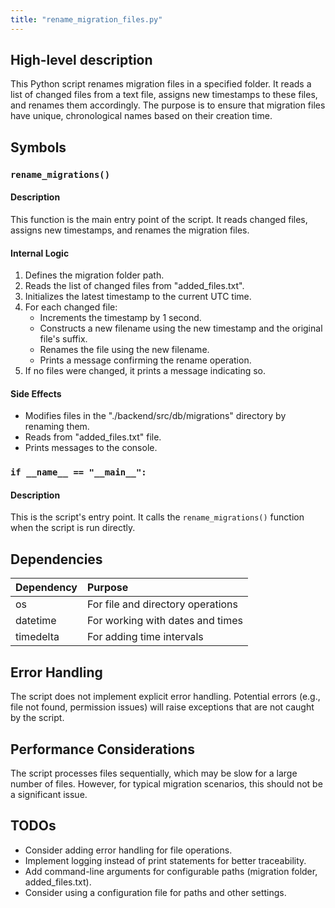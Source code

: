 ```yaml
---
title: "rename_migration_files.py"
---
```


## High-level description
This Python script renames migration files in a specified folder. It reads a list of changed files from a text file, assigns new timestamps to these files, and renames them accordingly. The purpose is to ensure that migration files have unique, chronological names based on their creation time.

## Symbols

### `rename_migrations()`
#### Description
This function is the main entry point of the script. It reads changed files, assigns new timestamps, and renames the migration files.

#### Internal Logic
1. Defines the migration folder path.
2. Reads the list of changed files from "added_files.txt".
3. Initializes the latest timestamp to the current UTC time.
4. For each changed file:
   - Increments the timestamp by 1 second.
   - Constructs a new filename using the new timestamp and the original file's suffix.
   - Renames the file using the new filename.
   - Prints a message confirming the rename operation.
5. If no files were changed, it prints a message indicating so.

#### Side Effects
- Modifies files in the "./backend/src/db/migrations" directory by renaming them.
- Reads from "added_files.txt" file.
- Prints messages to the console.

### `if __name__ == "__main__":`
#### Description
This is the script's entry point. It calls the `rename_migrations()` function when the script is run directly.

## Dependencies
| Dependency | Purpose |
|:-----------|:--------|
| os | For file and directory operations |
| datetime | For working with dates and times |
| timedelta | For adding time intervals |

## Error Handling
The script does not implement explicit error handling. Potential errors (e.g., file not found, permission issues) will raise exceptions that are not caught by the script.

## Performance Considerations
The script processes files sequentially, which may be slow for a large number of files. However, for typical migration scenarios, this should not be a significant issue.

## TODOs
- Consider adding error handling for file operations.
- Implement logging instead of print statements for better traceability.
- Add command-line arguments for configurable paths (migration folder, added_files.txt).
- Consider using a configuration file for paths and other settings.